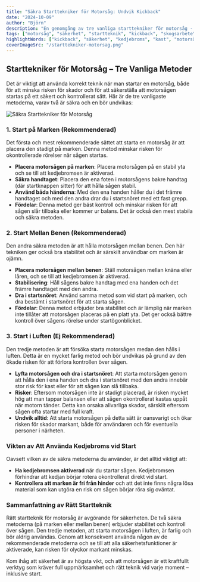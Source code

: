 ```yaml
---
title: "Säkra Starttekniker för Motorsåg: Undvik Kickback"
date: "2024-10-09"
author: "Björn"
description: "En genomgång av tre vanliga starttekniker för motorsåg - två rekommenderade och en att undvika - för att minimera risken för kickback och olyckor."
tags: ["motorsåg", "säkerhet", "startteknik", "kickback", "skogsarbete"]
highlightWords: ["kickback", "säkerhet", "kedjebroms", "kast", "motorsåg"]
coverImageSrc: "/starttekniker-motorsag.png"
---
```



## Starttekniker för Motorsåg – Tre Vanliga Metoder

Det är viktigt att använda korrekt teknik när man startar en motorsåg, både för att minska risken för skador och för att säkerställa att motorsågen startas på ett säkert och kontrollerat sätt. Här är de tre vanligaste metoderna, varav två är säkra och en bör undvikas:

![Säkra Starttekniker för Motorsåg](/starttekniker-motorsag.png)

### 1. Start på Marken (Rekommenderad)
Det första och mest rekommenderade sättet att starta en motorsåg är att placera den stadigt på marken. Denna metod minskar risken för okontrollerade rörelser när sågen startas.

- **Placera motorsågen på marken**: Placera motorsågen på en stabil yta och se till att kedjebromsen är aktiverad.
- **Säkra handtaget**: Placera den ena foten i motorsågens bakre handtag (där startknappen sitter) för att hålla sågen stabil.
- **Använd båda händerna**: Med den ena handen håller du i det främre handtaget och med den andra drar du i startsnöret med ett fast grepp.
- **Fördelar**: Denna metod ger bäst kontroll och minskar risken för att sågen slår tillbaka eller kommer ur balans. Det är också den mest stabila och säkra metoden.





<YouTube id="BXRRaDcikxA" />



### 2. Start Mellan Benen (Rekommenderad)
Den andra säkra metoden är att hålla motorsågen mellan benen. Den här tekniken ger också bra stabilitet och är särskilt användbar om marken är ojämn.

- **Placera motorsågen mellan benen**: Ställ motorsågen mellan knäna eller låren, och se till att kedjebromsen är aktiverad.
- **Stabilisering**: Håll sågens bakre handtag med ena handen och det främre handtaget med den andra.
- **Dra i startsnöret**: Använd samma metod som vid start på marken, och dra bestämt i startsnöret för att starta sågen.
- **Fördelar**: Denna metod erbjuder bra stabilitet och är lämplig när marken inte tillåter att motorsågen placeras på en platt yta. Det ger också bättre kontroll över 
sågens rörelse under startögonblicket.

<YouTube id="WdtIVTWxV9Y" />

### 3. Start i Luften (Ej Rekommenderad)
Den tredje metoden är att försöka starta motorsågen medan den hålls i luften. Detta är en mycket farlig metod och bör undvikas på grund av den ökade risken för att förlora kontrollen över sågen.

- **Lyfta motorsågen och dra i startsnöret**: Att starta motorsågen genom att hålla den i ena handen och dra i startsnöret med den andra innebär stor risk för kast eller för att sågen kan slå tillbaka.
- **Risker**: Eftersom motorsågen inte är stadigt placerad, är risken mycket hög att man tappar balansen eller att sågen okontrollerat kastas uppåt när motorn tänder. Detta kan orsaka allvarliga skador, särskilt eftersom sågen ofta startar med full kraft.
- **Undvik alltid**: Att starta motorsågen på detta sätt är oansvarigt och ökar risken för skador markant, både för användaren och för eventuella personer i närheten.

### **Vikten av Att Använda Kedjebroms vid Start**

Oavsett vilken av de säkra metoderna du använder, är det alltid viktigt att:

- **Ha kedjebromsen aktiverad** när du startar sågen. Kedjebromsen förhindrar att kedjan börjar rotera okontrollerat direkt vid start.
- **Kontrollera att marken är fri från hinder** och att det inte finns några lösa material som kan utgöra en risk om sågen börjar röra sig oväntat.

### **Sammanfattning av Rätt Startteknik**

Rätt startteknik för motorsåg är avgörande för säkerheten. De två säkra metoderna (på marken eller mellan benen) erbjuder stabilitet och kontroll över sågen. Den tredje metoden, att starta motorsågen i luften, är farlig och bör aldrig användas. Genom att konsekvent använda någon av de rekommenderade metoderna och se till att alla säkerhetsfunktioner är aktiverade, kan risken för olyckor markant minskas.

Kom ihåg att säkerhet är av högsta vikt, och att motorsågen är ett kraftfullt verktyg som kräver full uppmärksamhet och rätt teknik vid varje moment – inklusive start.
